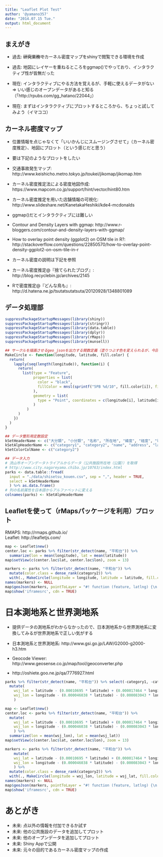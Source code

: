 ---
title: "Leaflet Plot Test"
author: '@yamano357'
date: "2014.07.15 Tue."
output: html_document
---


## まえがき
* 過去: ~~研究業務で~~カーネル密度マップをshinyで閲覧できる環境を作成
* 過去: 地図にレイヤーを重ねるところをggmap()でやっており、インタラクティブ性が皆無だった

* 現在: インタラクティブにやる方法を覚えるが、手軽に使えるデータがない => いい感じのオープンデータがあると知る（「http://rpubs.com/gg_hatano/22044」）
* 現在: まずはインタラクティブにプロットするところから、ちょっと試してみよう（イマココ）


## カーネル密度マップ
* 位置情報を点じゃなくて「いいかんじにスムージングさせて」（カーネル密度推定）、地図にプロット（という感じだと思う）
* 要は下記のようなプロットをしたい  
*  交通事故発生マップ: http://www.keishicho.metro.tokyo.jp/toukei/jikomap/jikomap.htm
*  カーネル密度推定法による密度地図作成: https://www.mapcom.co.jp/support/hint/vector/hint80.htm
*  カーネル密度推定を用いた店舗情報の可視化: http://www.slideshare.net/KanetakaHeshiki/kde4-mcdonalds

* ggmap()だとインタラクティブには難しい  
* Contour and Density Layers with ggmap: http://www.r-bloggers.com/contour-and-density-layers-with-ggmap/
* How to overlay point density (ggplot2) on OSM tile in R?: http://stackoverflow.com/questions/22850570/how-to-overlay-point-density-ggplot2-on-osm-tile-in-r

* カーネル密度の説明は下記を参照  
* カーネル密度推定@『捨てられたブログ』: http://blog.recyclebin.jp/archives/2145
* Rで密度推定@『どんな鳥も』: http://d.hatena.ne.jp/tsutatsutatsuta/20120928/1348801089


## データ処理部
```{r, echo=TRUE}
suppressPackageStartupMessages(library(shiny))
suppressPackageStartupMessages(library(stringr))
suppressPackageStartupMessages(library(data.table))
suppressPackageStartupMessages(library(dplyr))
suppressPackageStartupMessages(library(rMaps))
suppressPackageStartupMessages(library(munsell))

## サークルを描画させるgeo_jsonを出力する関数定義（塗りつぶす色を変えられるが、今回は未使用）
MakeCircle <- function(longitude, latitude, fill.color) {
  return(
    lapply(seq(length(longitude)), function(i) {
      return(
        list(type = "Feature",
             properties = list(
               color = "black",
               fillColor = mnsl(sprintf("5PB %d/10", fill.color[i]), fix = TRUE)
             ),
             geometry = list(
               type = "Point", coordinates = c(longitude[i], latitude[i])
             )
          )
      )
    })
  )
}

## データ整形用定数設定
kSetHeaderName <- c("大分類", "小分類", "名称", "所在地", "緯度", "経度", "電話番号")
kSetAlpHeaderName <- c("category1", "category2", "name", "address", "latitude", "longitude", "tel")
kSetColorColName <- c("category2")

## データ入力
# 流山市オープンデータトライアルからデータ（公共施設所在地（公園））を取得
# http://www.city.nagareyama.chiba.jp/10763/index.html
parks <- data.table::fread(
  input = "./data/shisetsu_kouen.csv", sep = ",", header = TRUE, 
  select = kSetHeaderName
  ) %>% as.data.frame()
# 列の名前属性を日本語からアルファベットに変える
colnames(parks) <- kSetAlpHeaderName
```


## Leafletを使って（rMapsパッケージを利用）プロット
RMAPS: http://rmaps.github.io/  
Leaflet: http://leafletjs.com/  

```{r, echo = FALSE, results = 'asis', comment = NA}
map <- Leaflet$new()
center.loc <- parks %>% filter(str_detect(name, "平和台")) %>%
  summarize(lon = mean(longitude), lat = mean(latitude))
map$setView(c(center.loc$lat, center.loc$lon), zoom = 13)

markers <- parks %>% filter(str_detect(name, "平和台")) %>%
  mutate(color.class = dense_rank(category2)) %>%
  with(., MakeCircle(longitude = longitude, latitude = latitude, fill.color = color.class))
names(markers) <- NULL
map$geoJson(markers, pointToLayer = "#! function (feature, latlng) {\n          return L.circleMarker(latlng, {\n      radius: 8,\n      color: feature.properties.color,\n      fillColor: feature.properties.fillColor,\n      weight: 1,\n      opacity: 1,\n      fillOpacity: 0.8\n  });\n      } !#")
map$show('iframesrc', cdn = TRUE)
```

# 日本測地系と世界測地系
* 提供データの測地系がわからなかったので、日本測地系から世界測地系に変換してみるが世界測地系で正しい気がする

* 日本測地系と世界測地系: http://www.gsi.go.jp/LAW/G2000-g2000-h3.htm
* Geocode Viewer: http://www.geosense.co.jp/map/tool/geoconverter.php
* http://oshiete.goo.ne.jp/qa/7776927.html

```{r, echo = TRUE, comment = NA}
parks %>% filter(str_detect(name, "平和台")) %>% select(-category1, -category2, -tel) %>% 
  mutate(
    wsj_lat = latitude - (0.00010695 * latitude) + (0.000017464 * longitude) + 0.0046017,
    wsj_lon = longitude - (0.000046038 * latitude) - (0.000083043 * longitude) + 0.010040
    )
```

```{r, echo = FALSE, results = 'asis', comment = NA}
map <- Leaflet$new()
center.loc <- parks %>% filter(str_detect(name, "平和台")) %>%
  mutate(
    wsj_lat = latitude - (0.00010695 * latitude) + (0.000017464 * longitude) + 0.0046017,
    wsj_lon = longitude - (0.000046038 * latitude) - (0.000083043 * longitude) + 0.010040
    ) %>% 
  summarize(lon = mean(wsj_lon), lat = mean(wsj_lat))
map$setView(c(center.loc$lat, center.loc$lon), zoom = 13)

markers <- parks %>% filter(str_detect(name, "平和台")) %>%
    mutate(
    wsj_lat = latitude - (0.00010695 * latitude) + (0.000017464 * longitude) + 0.0046017,
    wsj_lon = longitude - (0.000046038 * latitude) - (0.000083043 * longitude) + 0.010040
    ) %>%
  mutate(color.class = dense_rank(category2)) %>%
  with(., MakeCircle(longitude = wsj_lon, latitude = wsj_lat, fill.color = color.class))
names(markers) <- NULL
map$geoJson(markers, pointToLayer = "#! function (feature, latlng) {\n          return L.circleMarker(latlng, {\n      radius: 8,\n      color: feature.properties.color,\n      fillColor: feature.properties.fillColor,\n      weight: 1,\n      opacity: 1,\n      fillOpacity: 0.8\n  });\n      } !#")
map$show('iframesrc', cdn = TRUE)
```

# あとがき
* 未来: 点以外の情報を付加できるか試す
* 未来: 他の公共施設のデータを追加してプロット
* 未来: 他のオープンデータを追加してプロット
* 未来: Shiny Appで公開
* 未来: 元々の目的であるカーネル密度マップの作成


